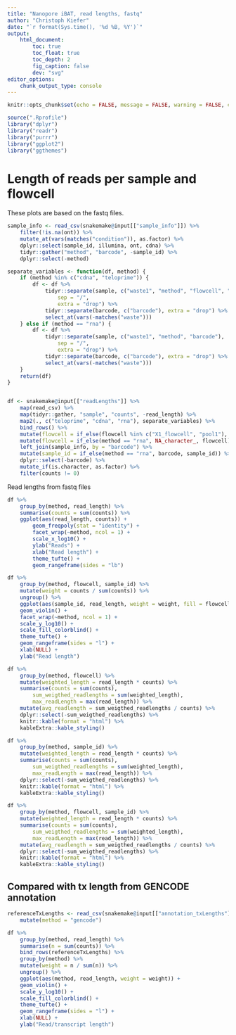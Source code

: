 ```yaml
---
title: "Nanopore iBAT, read lengths, fastq"
author: "Christoph Kiefer"
date: "`r format(Sys.time(), '%d %B, %Y')`"
output:
    html_document:
        toc: true
        toc_float: true
        toc_depth: 2
        fig_caption: false
        dev: "svg"
editor_options:
    chunk_output_type: console
---
```


```r
knitr::opts_chunk$set(echo = FALSE, message = FALSE, warning = FALSE, cache = FALSE)
```

```r
source(".Rprofile")
library("dplyr")
library("readr")
library("purrr")
library("ggplot2")
library("ggthemes")
```

# Length of reads per sample and flowcell 

These plots are based on the fastq files. 

```r
sample_info <- read_csv(snakemake@input[["sample_info"]]) %>% 
    filter(!is.na(ont)) %>%
    mutate_at(vars(matches("condition")), as.factor) %>% 
    dplyr::select(sample_id, illumina, ont, cdna) %>% 
    tidyr::gather("method", "barcode", -sample_id) %>% 
    dplyr::select(-method)
```

```r
separate_variables <- function(df, method) {
    if (method %in% c("cdna", "teloprime")) {
        df <- df %>%
            tidyr::separate(sample, c("waste1", "method", "flowcell", "barcode"),
                sep = "/",
                extra = "drop") %>% 
            tidyr::separate(barcode, c("barcode"), extra = "drop") %>% 
            select_at(vars(-matches("waste")))
    } else if (method == "rna") {
        df <- df %>%
            tidyr::separate(sample, c("waste1", "method", "barcode"),
                sep = "/",
                extra = "drop") %>% 
            tidyr::separate(barcode, c("barcode"), extra = "drop") %>% 
            select_at(vars(-matches("waste"))) 
    }
    return(df)
}


df <- snakemake@input[["readLengths"]] %>% 
    map(read_csv) %>%
    map(tidyr::gather, "sample", "counts", -read_length) %>% 
    map2(., c("teloprime", "cdna", "rna"), separate_variables) %>% 
    bind_rows() %>% 
    mutate(flowcell = if_else(flowcell %in% c("X1_flowcell", "pool1"), "cell_1", "cell_2")) %>% 
    mutate(flowcell = if_else(method == "rna", NA_character_, flowcell)) %>% 
    left_join(sample_info, by = "barcode") %>%
    mutate(sample_id = if_else(method == "rna", barcode, sample_id)) %>% 
    dplyr::select(-barcode) %>% 
    mutate_if(is.character, as.factor) %>% 
    filter(counts != 0)
```

Read lengths from fastq files

```r
df %>% 
    group_by(method, read_length) %>% 
    summarise(counts = sum(counts)) %>% 
    ggplot(aes(read_length, counts)) +
        geom_freqpoly(stat = "identity") +
        facet_wrap(~method, ncol = 1) +
        scale_x_log10() +
        ylab("Reads") + 
        xlab("Read length") +
        theme_tufte() +
        geom_rangeframe(sides = "lb")
```

```r
df %>% 
    group_by(method, flowcell, sample_id) %>% 
    mutate(weight = counts / sum(counts)) %>% 
    ungroup() %>% 
    ggplot(aes(sample_id, read_length, weight = weight, fill = flowcell)) +
    geom_violin() +
    facet_wrap(~method, ncol = 1) +
    scale_y_log10() +
    scale_fill_colorblind() +
    theme_tufte() +
    geom_rangeframe(sides = "l") +
    xlab(NULL) + 
    ylab("Read length")
```

```r
df %>% 
    group_by(method, flowcell) %>% 
    mutate(weighted_length = read_length * counts) %>% 
    summarise(counts = sum(counts),
        sum_weigthed_readlengths = sum(weighted_length),
        max_readLength = max(read_length)) %>% 
    mutate(avg_readlength = sum_weigthed_readlengths / counts) %>% 
    dplyr::select(-sum_weigthed_readlengths) %>% 
    knitr::kable(format = "html") %>%
    kableExtra::kable_styling()

df %>% 
    group_by(method, sample_id) %>% 
    mutate(weighted_length = read_length * counts) %>% 
    summarise(counts = sum(counts),
        sum_weigthed_readlengths = sum(weighted_length),
        max_readLength = max(read_length)) %>% 
    dplyr::select(-sum_weigthed_readlengths) %>% 
    knitr::kable(format = "html") %>%
    kableExtra::kable_styling()

df %>% 
    group_by(method, flowcell, sample_id) %>% 
    mutate(weighted_length = read_length * counts) %>% 
    summarise(counts = sum(counts),
        sum_weigthed_readlengths = sum(weighted_length),
        max_readLength = max(read_length)) %>% 
    mutate(avg_readlength = sum_weigthed_readlengths / counts) %>% 
    dplyr::select(-sum_weigthed_readlengths) %>% 
    knitr::kable(format = "html") %>%
    kableExtra::kable_styling()
```

## Compared with tx length from GENCODE annotation

```r
referenceTxLengths <- read_csv(snakemake@input[["annotation_txLengths"]]) %>% 
    mutate(method = "gencode")
```

```r
df %>% 
    group_by(method, read_length) %>% 
    summarise(n = sum(counts)) %>%
    bind_rows(referenceTxLengths) %>%
    group_by(method) %>% 
    mutate(weight = n / sum(n)) %>% 
    ungroup() %>% 
    ggplot(aes(method, read_length, weight = weight)) +
    geom_violin() +
    scale_y_log10() +
    scale_fill_colorblind() +
    theme_tufte() +
    geom_rangeframe(sides = "l") +
    xlab(NULL) + 
    ylab("Read/transcript length")
```
